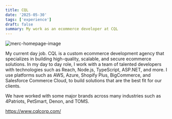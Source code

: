 ```yaml
---
title: CQL
date: '2025-05-30'
tags: ['experience']
draft: false
summary: My work as an ecommerce developer at CQL
---
```


![merc-homepage-image](/static/images/CQL-Logo.png)

My current day job. CQL is a custom ecommerce development agency that specializes in building high-quality, scalable, and secure ecommerce solutions.
In my day to day role, I work with a team of talented developers with technologies such as Reach, Node.js, TypeScript, ASP.NET, and more.
I use platforms such as AWS, Azure, Shopify Plus, BigCommerce, and Salesforce Commerce Cloud, to build solutions that are the best fit for our clients.

We have worked with some major brands across many industries such as 4Patriots, PetSmart, Denon, and TOMS.

https://www.cqlcorp.com/
